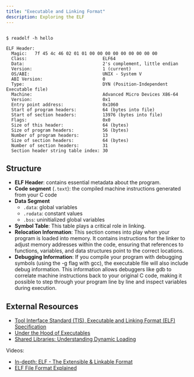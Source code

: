 ```yaml
---
title: "Executable and Linking Format"
description: Exploring the ELF
---
```


```python filename="hello.c" remoteURL="https://raw.githubusercontent.com/harleylara/cpp-intro/refs/heads/master/elf/hello.c"
```

```plain
$ readelf -h hello

ELF Header:
  Magic:   7f 45 4c 46 02 01 01 00 00 00 00 00 00 00 00 00
  Class:                             ELF64
  Data:                              2's complement, little endian
  Version:                           1 (current)
  OS/ABI:                            UNIX - System V
  ABI Version:                       0
  Type:                              DYN (Position-Independent Executable file)
  Machine:                           Advanced Micro Devices X86-64
  Version:                           0x1
  Entry point address:               0x1060
  Start of program headers:          64 (bytes into file)
  Start of section headers:          13976 (bytes into file)
  Flags:                             0x0
  Size of this header:               64 (bytes)
  Size of program headers:           56 (bytes)
  Number of program headers:         13
  Size of section headers:           64 (bytes)
  Number of section headers:         31
  Section header string table index: 30
```

<Drawio
    file="elf.drawio"
    page="1"
    description="Object File Format, source: Figure 1.1 Specification."
/>

## Structure

- **ELF Header**: contains essential metadata about the program.
- **Code segment** (`.text`): the compiled machine instructions generated from your C code
- **Data Segment**
    - `.data`: global variables
    - `.rodata`: constant values
    - `.bss`: uninitialized global variables
- **Symbol Table**: This table plays a critical role in linking.
- **Relocation Information**: This section comes into play when your program is loaded into memory. It contains instructions for the linker to adjust memory addresses within the code, ensuring that references to functions, variables, and data structures point to the correct locations.
- **Debugging Information**: If you compile your program with debugging symbols (using the -g flag with gcc), the executable file will also include debug information. This information allows debuggers like gdb to correlate machine instructions back to your original C code, making it possible to step through your program line by line and inspect variables during execution.

## External Resources

- [Tool Interface Standard (TIS), Executable and Linking Format (ELF) Specification](https://refspecs.linuxfoundation.org/elf/elf.pdf)
- [Under the Hood of Executables](https://mohitmishra786.github.io/underTheHoodOfExecutables/)
- [Shared Libraries: Understanding Dynamic Loading](https://amir.rachum.com/shared-libraries/)

Videos:
- [In-depth: ELF - The Extensible & Linkable Format](https://www.youtube.com/watch?v=nC1U1LJQL8o)
- [ELF File Format Explained](https://www.youtube.com/watch?v=9uWMr3wdadM)
